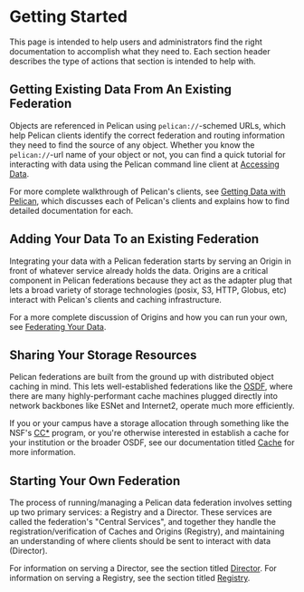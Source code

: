 # Getting Started

This page is intended to help users and administrators find the right documentation to accomplish what they need to. Each section header describes the
type of actions that section is intended to help with.

## Getting Existing Data From An Existing Federation

Objects are referenced in Pelican using `pelican://`-schemed URLs, which help Pelican clients identify the correct federation and routing information
they need to find the source of any object. Whether you know the `pelican://`-url name of your object or not, you can find a quick tutorial for interacting
with data using the Pelican command line client at [Accessing Data](./getting-started/accessing-data.mdx).

For more complete walkthrough of Pelican's clients, see [Getting Data with Pelican](./getting-data-with-pelican.mdx), which discusses each of Pelican's
clients and explains how to find detailed documentation for each.

## Adding Your Data To an Existing Federation

Integrating your data with a Pelican federation starts by serving an Origin in front of whatever service already holds the data. Origins are a critical
component in Pelican federations because they act as the adapter plug that lets a broad variety of storage technologies (posix, S3, HTTP, Globus, etc) 
interact with Pelican's clients and caching infrastructure.

For a more complete discussion of Origins and how you can run your own, see [Federating Your Data](./federating-your-data.mdx).

## Sharing Your Storage Resources

Pelican federations are built from the ground up with distributed object caching in mind. This lets well-established federations like the [OSDF](https://osdf.osg-htc.org/),
where there are many highly-performant cache machines plugged directly into network backbones like ESNet and Internet2, operate much more efficiently.

If you or your campus have a storage allocation through something like the NSF's [CC*](https://new.nsf.gov/funding/opportunities/cc-campus-cyberinfrastructure) program, or
you're otherwise interested in establish a cache for your institution or the broader OSDF, see our documentation titled [Cache](./operating-a-federation/cache.mdx) for more
information.

## Starting Your Own Federation

The process of running/managing a Pelican data federation involves setting up two primary services: a Registry and a Director.
These services are called the federation's "Central Services", and together they handle the registration/verification of Caches and Origins (Registry),
and maintaining an understanding of where clients should be sent to interact with data (Director).

For information on serving a Director, see the section titled [Director](./operating-a-federation/director.mdx). For information on serving a Registry, see
the section titled [Registry](./operating-a-federation/registry.mdx).